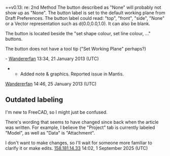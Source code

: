 ==v0.13: re: 2nd Method
The button described as "None" will probably not show up as "None".  The button label is set to the default working plane from Draft Preferences.  The button label could read: "top", "front", "side", "None" or a Vector representation such as d(0.0,0.0,1.0).  It can also be blank.

The button is located beside the "set shape colour, set line colour, ..." buttons.

The button does not have a tool tip ("Set Working Plane" perhaps?)

- [[User:Wandererfan|Wandererfan]] 13:34, 21 January 2013 (UTC)

** Added note & graphics.  Reported issue in Mantis.
[[User:Wandererfan|Wandererfan]] 14:46, 25 January 2013 (UTC)

== Outdated labeling ==

I'm new to FreeCAD, so I might just be confused.

There's wording that seems to have changed since back when the article was written. For example, I believe the "Project" tab is currently labeled "Model", as well as "Data" is "Attachment". 

I don't want to make changes, so I'll wait for someone more familiar to clarify it or make edits. [[Special:Contributions/158.181.14.33|158.181.14.33]] 14:02, 1 September 2025 (UTC)